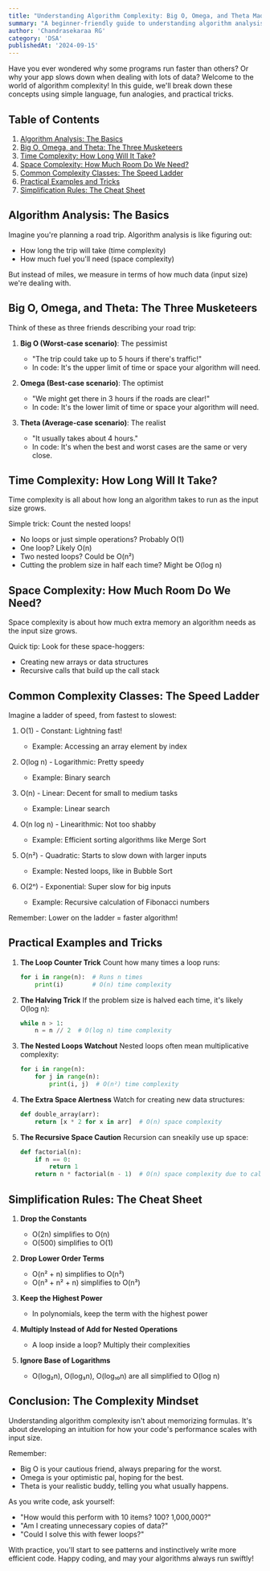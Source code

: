 ```yaml
---
title: "Understanding Algorithm Complexity: Big O, Omega, and Theta Made Simple"
summary: "A beginner-friendly guide to understanding algorithm analysis, time complexity, and space complexity using Big O, Omega, and Theta notations, with practical tricks and simple analogies."
author: 'Chandrasekaraa RG'
category: 'DSA'
publishedAt: '2024-09-15'
---
```


Have you ever wondered why some programs run faster than others? Or why your app slows down when dealing with lots of data? Welcome to the world of algorithm complexity! In this guide, we'll break down these concepts using simple language, fun analogies, and practical tricks.

## Table of Contents

1. [Algorithm Analysis: The Basics](#algorithm-analysis-the-basics)
2. [Big O, Omega, and Theta: The Three Musketeers](#big-o-omega-and-theta-the-three-musketeers)
3. [Time Complexity: How Long Will It Take?](#time-complexity-how-long-will-it-take)
4. [Space Complexity: How Much Room Do We Need?](#space-complexity-how-much-room-do-we-need)
5. [Common Complexity Classes: The Speed Ladder](#common-complexity-classes-the-speed-ladder)
6. [Practical Examples and Tricks](#practical-examples-and-tricks)
7. [Simplification Rules: The Cheat Sheet](#simplification-rules-the-cheat-sheet)

## Algorithm Analysis: The Basics

Imagine you're planning a road trip. Algorithm analysis is like figuring out:
- How long the trip will take (time complexity)
- How much fuel you'll need (space complexity)

But instead of miles, we measure in terms of how much data (input size) we're dealing with.

## Big O, Omega, and Theta: The Three Musketeers

Think of these as three friends describing your road trip:

1. **Big O (Worst-case scenario)**: The pessimist
   - "The trip could take up to 5 hours if there's traffic!"
   - In code: It's the upper limit of time or space your algorithm will need.

2. **Omega (Best-case scenario)**: The optimist
   - "We might get there in 3 hours if the roads are clear!"
   - In code: It's the lower limit of time or space your algorithm will need.

3. **Theta (Average-case scenario)**: The realist
   - "It usually takes about 4 hours."
   - In code: It's when the best and worst cases are the same or very close.

## Time Complexity: How Long Will It Take?

Time complexity is all about how long an algorithm takes to run as the input size grows.

Simple trick: Count the nested loops!
- No loops or just simple operations? Probably O(1)
- One loop? Likely O(n)
- Two nested loops? Could be O(n²)
- Cutting the problem size in half each time? Might be O(log n)

## Space Complexity: How Much Room Do We Need?

Space complexity is about how much extra memory an algorithm needs as the input size grows.

Quick tip: Look for these space-hoggers:
- Creating new arrays or data structures
- Recursive calls that build up the call stack

## Common Complexity Classes: The Speed Ladder

Imagine a ladder of speed, from fastest to slowest:

1. O(1) - Constant: Lightning fast!
   - Example: Accessing an array element by index

2. O(log n) - Logarithmic: Pretty speedy
   - Example: Binary search

3. O(n) - Linear: Decent for small to medium tasks
   - Example: Linear search

4. O(n log n) - Linearithmic: Not too shabby
   - Example: Efficient sorting algorithms like Merge Sort

5. O(n²) - Quadratic: Starts to slow down with larger inputs
   - Example: Nested loops, like in Bubble Sort

6. O(2ⁿ) - Exponential: Super slow for big inputs
   - Example: Recursive calculation of Fibonacci numbers

Remember: Lower on the ladder = faster algorithm!

## Practical Examples and Tricks

1. **The Loop Counter Trick**
   Count how many times a loop runs:
   ```python
   for i in range(n):  # Runs n times
       print(i)        # O(n) time complexity
   ```

2. **The Halving Trick**
   If the problem size is halved each time, it's likely O(log n):
   ```python
   while n > 1:
       n = n // 2  # O(log n) time complexity
   ```

3. **The Nested Loops Watchout**
   Nested loops often mean multiplicative complexity:
   ```python
   for i in range(n):
       for j in range(n):
           print(i, j)  # O(n²) time complexity
   ```

4. **The Extra Space Alertness**
   Watch for creating new data structures:
   ```python
   def double_array(arr):
       return [x * 2 for x in arr]  # O(n) space complexity
   ```

5. **The Recursive Space Caution**
   Recursion can sneakily use up space:
   ```python
   def factorial(n):
       if n == 0:
           return 1
       return n * factorial(n - 1)  # O(n) space complexity due to call stack
   ```

## Simplification Rules: The Cheat Sheet

1. **Drop the Constants**
   - O(2n) simplifies to O(n)
   - O(500) simplifies to O(1)

2. **Drop Lower Order Terms**
   - O(n² + n) simplifies to O(n²)
   - O(n³ + n² + n) simplifies to O(n³)

3. **Keep the Highest Power**
   - In polynomials, keep the term with the highest power

4. **Multiply Instead of Add for Nested Operations**
   - A loop inside a loop? Multiply their complexities

5. **Ignore Base of Logarithms**
   - O(log₂n), O(log₃n), O(log₁₀n) are all simplified to O(log n)

## Conclusion: The Complexity Mindset

Understanding algorithm complexity isn't about memorizing formulas. It's about developing an intuition for how your code's performance scales with input size. 

Remember:
- Big O is your cautious friend, always preparing for the worst.
- Omega is your optimistic pal, hoping for the best.
- Theta is your realistic buddy, telling you what usually happens.

As you write code, ask yourself:
- "How would this perform with 10 items? 100? 1,000,000?"
- "Am I creating unnecessary copies of data?"
- "Could I solve this with fewer loops?"

With practice, you'll start to see patterns and instinctively write more efficient code. Happy coding, and may your algorithms always run swiftly!
